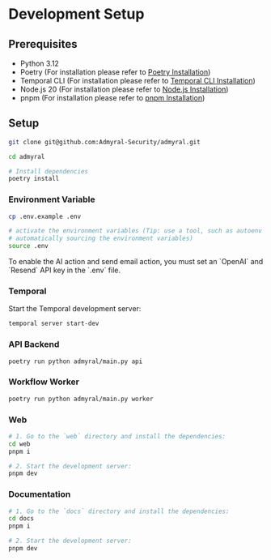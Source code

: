 
# Development Setup

## Prerequisites

-   Python 3.12
-   Poetry (For installation please refer to [Poetry Installation](https://python-poetry.org/docs/#installation))
-   Temporal CLI (For installation please refer to [Temporal CLI Installation](https://docs.temporal.io/cli))
-   Node.js 20 (For installation please refer to [Node.js Installation](https://nodejs.org/en/download/))
-   pnpm (For installation please refer to [pnpm Installation](https://pnpm.io/installation))

## Setup

```bash
git clone git@github.com:Admyral-Security/admyral.git

cd admyral

# Install dependencies
poetry install
```

### Environment Variable

```bash
cp .env.example .env

# activate the environment variables (Tip: use a tool, such as autoenv or autodir, for
# automatically sourcing the environment variables)
source .env
```

<Callout type="info">
	To enable the AI action and send email action, you must set an `OpenAI` and
	`Resend` API key in the `.env` file.
</Callout>

### Temporal

Start the Temporal development server:

```bash
temporal server start-dev
```

### API Backend

```bash
poetry run python admyral/main.py api
```

### Workflow Worker

```bash
poetry run python admyral/main.py worker
```

### Web

```bash
# 1. Go to the `web` directory and install the dependencies:
cd web
pnpm i

# 2. Start the development server:
pnpm dev
```

### Documentation

```bash
# 1. Go to the `docs` directory and install the dependencies:
cd docs
pnpm i

# 2. Start the development server:
pnpm dev
```
